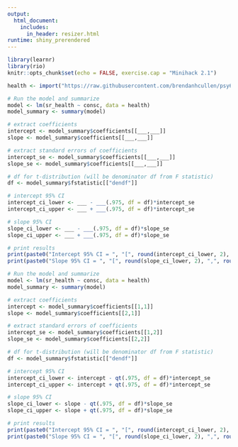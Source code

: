 ```yaml
---
output: 
  html_document:
    includes:
      in_header: resizer.html
runtime: shiny_prerendered
---
```



```r
library(learnr)
library(rio)
knitr::opts_chunk$set(echo = FALSE, exercise.cap = "Minihack 2.1")

health <- import("https://raw.githubusercontent.com/brendanhcullen/psy612/master/labs/lab-3/data/consc_health.csv")
```


```r
# Run the model and summarize
model <- lm(sr_health ~ consc, data = health)
model_summary <- summary(model)

# extract coefficients
intercept <- model_summary$coefficients[[___,___]]
slope <- model_summary$coefficients[[___,___]]

# extract standard errors of coefficients
intercept_se <- model_summary$coefficients[[___,___]]
slope_se <- model_summary$coefficients[[___,___]]

# df for t-distribution (will be denominator df from F statistic)
df <- model_summary$fstatistic[["dendf"]]

# intercept 95% CI 
intercept_ci_lower <- ___ - ___(.975, df = df)*intercept_se
intercept_ci_upper <- ___ + ___(.975, df = df)*intercept_se

# slope 95% CI 
slope_ci_lower <- ___ - ___(.975, df = df)*slope_se
slope_ci_upper <- ___ + ___(.975, df = df)*slope_se

# print results
print(paste0("Intercept 95% CI = ", "[", round(intercept_ci_lower, 2), ",", round(intercept_ci_upper, 2), "]"))
print(paste0("Slope 95% CI = ", "[", round(slope_ci_lower, 2), ",", round(slope_ci_upper, 2), "]"))
```


```r
# Run the model and summarize
model <- lm(sr_health ~ consc, data = health)
model_summary <- summary(model)

# extract coefficients
intercept <- model_summary$coefficients[[1,1]]
slope <- model_summary$coefficients[[2,1]]

# extract standard errors of coefficients
intercept_se <- model_summary$coefficients[[1,2]]
slope_se <- model_summary$coefficients[[2,2]]

# df for t-distribution (will be denominator df from F statistic)
df <- model_summary$fstatistic[["dendf"]]

# intercept 95% CI 
intercept_ci_lower <- intercept - qt(.975, df = df)*intercept_se
intercept_ci_upper <- intercept + qt(.975, df = df)*intercept_se

# slope 95% CI 
slope_ci_lower <- slope - qt(.975, df = df)*slope_se
slope_ci_upper <- slope + qt(.975, df = df)*slope_se

# print results
print(paste0("Intercept 95% CI = ", "[", round(intercept_ci_lower, 2), ",", round(intercept_ci_upper, 2), "]"))
print(paste0("Slope 95% CI = ", "[", round(slope_ci_lower, 2), ",", round(slope_ci_upper, 2), "]"))
```



<div data-iframe-height></div>
